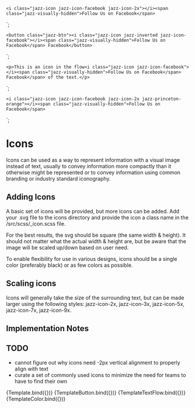 
<Meta title="Components/Icons" component="Icon" />

    <i class="jazz-icon jazz-icon-facebook jazz-icon-2x"></i><span class="jazz-visually-hidden">Follow Us on Facebook</span>
`;

    <button class="jazz-btn"><i class="jazz-icon jazz-inverted jazz-icon-facebook"></i><span class="jazz-visually-hidden">Follow Us on Facebook</span> Facebook</button>
`;

    <p>This is an icon in the flow<i class="jazz-icon jazz-icon-facebook"></i><span class="jazz-visually-hidden">Follow Us on Facebook</span> Facebook</span> of the text.</p>
`;

    <i class="jazz-icon jazz-icon-facebook jazz-icon-2x jazz-princeton-orange"></i><span class="jazz-visually-hidden">Follow Us on Facebook</span>
`;

# Icons

Icons can be used as a way to represent information with a visual image instead of text, usually to convey information
more compactly than it otherwise might be represented or to convey information using common branding or industry
standard iconography.

## Adding Icons

A basic set of icons will be provided, but more icons can be added.  Add your .svg file to the icons directory
and provide the icon a class name in the /src/scss/_icon.scss file.

For the best results, the svg should be square (the same width & height).  It should not matter what the actual
width & height are, but be aware that the image will be scaled up/down based on user need.

To enable flexibility for use in various designs, icons should be a single color (preferably black) or as few colors as possible.

## Scaling icons

Icons will generally take the size of the surrounding text, but can be made larger using the following styles: jazz-icon-2x,
jazz-icon-3x, jazz-icon-5x, jazz-icon-7x, jazz-icon-9x.

## Implementation Notes

## TODO 

* cannot figure out why icons need -2px vertical alignment to properly align with text
* curate a set of commonly used icons to minimize the need for teams to have to find their own

<Canvas>
    <Story name="Simple" args={{}}>
      {Template.bind({})}
    </Story>
</Canvas>

<Canvas>
    <Story name="Button" args={{}}>
      {TemplateButton.bind({})}
    </Story>
</Canvas>

<Canvas>
    <Story name="Flow" args={{}}>
      {TemplateTextFlow.bind({})}
    </Story>
</Canvas>

<Canvas>
    <Story name="Color" args={{}}>
      {TemplateColor.bind({})}
    </Story>
</Canvas>
